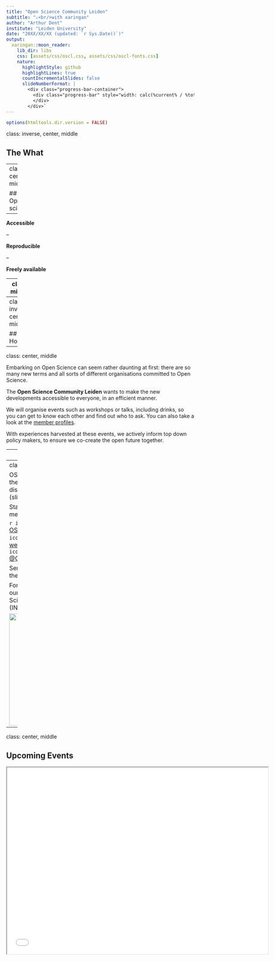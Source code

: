 ```yaml
---
title: "Open Science Community Leiden"
subtitle: "⚔<br/>with xaringan"
author: "Arthur Dent"
institute: "Leiden University"
date: "20XX/XX/XX (updated: `r Sys.Date()`)"
output:
  xaringan::moon_reader:
    lib_dir: libs
    css: [assets/css/oscl.css, assets/css/oscl-fonts.css]
    nature:
      highlightStyle: github
      highlightLines: true
      countIncrementalSlides: false
      slideNumberFormat: |
        <div class="progress-bar-container">
          <div class="progress-bar" style="width: calc(%current% / %total% * 100%);">
          </div>
        </div>`
---
```


```r
options(htmltools.dir.version = FALSE)
```
class: inverse, center, middle

## The What

---
class: center, middle

## Open science

--

**Accessible**

--

**Reproducible**

--

**Freely available**

---
class: middle

.center[<img src="assets/img/transparency_cropped.png" align="center" width=650/>]

An important goal is to practice science in a transparent way. 

Open science topics include: 

- transparent methods
- pre-registration
- sharing data/code and research tools
- reproducibility
- replication research
- citizen science
- open peer-review
- publishing .oa[open access] `r emo::ji("unlock")`
- diversity and inclusion
- research integrity
- uploading preprints and (meta) research about scientific methods

---
class: inverse, center, middle

## The How

---
class: center, middle

Embarking on Open Science can seem rather daunting at first: there are so many new terms and all sorts of different organisations committed to Open Science. 

The <b>Open Science Community Leiden</b> wants to make the new developments accessible to everyone, in an efficient manner. 

We will organise events such as workshops or talks, including drinks, so you can get to know each other and find out who to ask. You can also take a look at the [member profiles](https://www.universiteitleiden.nl/open-science-community-leiden/members/fsw). 

With experiences harvested at these events, we actively inform top down policy makers, to ensure we co-create the open future together. 

---
class: inverse, center, middle

## The When

---
class: center, middle

OSCL events can be accessed through the [OSCL Teams](https://teams.microsoft.com/l/team/19%3a38da1fd582434234b4c014110ccea094%40thread.tacv2/conversations?groupId=97f7ff8d-dce2-4ef8-8f84-f61021f6fc7d&tenantId=ca2a7f76-dbd7-4ec0-9108-6b3d524fb7c8), where currently most discussions are held and materials (slides) are shared.

Stay informed without becoming a member?

`r icons::fontawesome("envelope")` [OSCL@leidenuniv.nl](mailto:OSCL@leidenuniv.nl) `r icons::fontawesome("globe")` [OSCL website](https://www.universiteitleiden.nl/open-science-community-leiden/)
`r icons::fontawesome("twitter")` [@OSCLeiden](https://twitter.com/OSCLeiden) 

Send an email to us asking to be put on the list for the newsletter.

For the vision and mission statement of our International Network of Open Science & Scholarship Communities (INOSC), see [here](https://www.universiteitleiden.nl/open-science-community-leiden/vision-and-mission-inosc).

<img src="assets/img/inosc.png" width=300/>

---
class: center, middle

## Upcoming Events

<iframe src="data/Events - Leiden University.html" width=700 height=500/>

---
class: center, middle

Interested in learning more about Open Science?

[join us](https://www.universiteitleiden.nl/open-science-community-leiden/join-us) 

![](https://media.giphy.com/media/RMTQiRYAuvvJb1k6al/giphy.gif)

You'll get an OSCL [member profile](https://www.universiteitleiden.nl/open-science-community-leiden/members/fsw) 

and an option to subscribe to the newsletter. 
